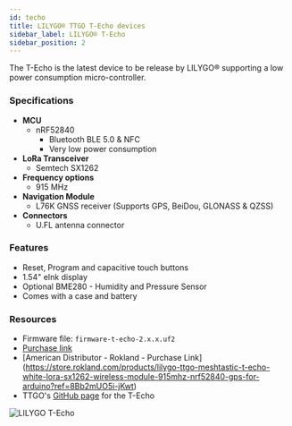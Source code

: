 ```yaml
---
id: techo
title: LILYGO® TTGO T-Echo devices
sidebar_label: LILYGO® T-Echo
sidebar_position: 2
---
```


The T-Echo is the latest device to be release by LILYGO® supporting a low power consumption micro-controller.

### Specifications

- **MCU**
  - nRF52840 
    - Bluetooth BLE 5.0 & NFC
    - Very low power consumption
- **LoRa Transceiver**
  - Semtech SX1262
- **Frequency options**
  - 915 MHz
- **Navigation Module**
  - L76K GNSS receiver (Supports GPS, BeiDou, GLONASS & QZSS)
- **Connectors**
  - U.FL antenna connector

### Features
- Reset, Program and capacitive touch buttons
- 1.54" eInk display
- Optional BME280 - Humidity and Pressure Sensor
- Comes with a case and battery

### Resources

- Firmware file: `firmware-t-echo-2.x.x.uf2`
- [Purchase link](https://www.aliexpress.com/item/1005002842456390.html)
- [American Distributor - Rokland - Purchase Link] (https://store.rokland.com/products/lilygo-ttgo-meshtastic-t-echo-white-lora-sx1262-wireless-module-915mhz-nrf52840-gps-for-arduino?ref=8Bb2mUO5i-jKwt)
- TTGO's [GitHub page](https://github.com/Xinyuan-LilyGO/LilyGO-T-Echo) for the T-Echo

![LILYGO T-Echo](/img/hardware/t-echo.png)
